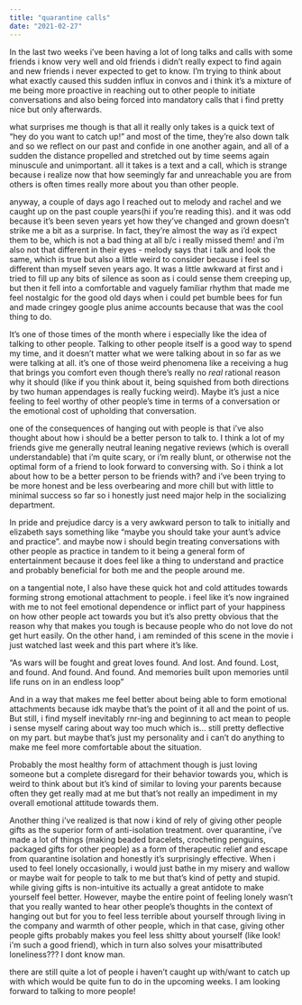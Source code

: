 ```yaml
---
title: "quarantine calls"
date: "2021-02-27"
---
```


In the last two weeks i’ve been having a lot of long talks and calls with some friends i know very well and old friends i didn’t really expect to find again and new friends i never expected to get to know. I’m trying to think about what exactly caused this sudden influx in convos and i think it’s a mixture of me being more proactive in reaching out to other people to initiate conversations and also being forced into mandatory calls that i find pretty nice but only afterwards. 

what surprises me though is that all it really only takes is a quick text of “hey do you want to catch up!” and most of the time, they’re also down talk and so we reflect on our past and confide in one another again, and all of a sudden the distance propelled and stretched out by time seems again minuscule and unimportant. all it takes is a text and a call, which is strange because i realize now that how seemingly far and unreachable you are from others is often times really more about you than other people. 

anyway, a couple of days ago I reached out to melody and rachel and we caught up on the past couple years(hi if you’re reading this). and it was odd because it’s been seven years yet how they’ve changed and grown doesn’t strike me a bit as a surprise. In fact, they’re almost the way as i’d expect them to be, which is not a bad thing at all b/c i really missed them! and i’m also not that different in their eyes - melody says that i talk and look the same, which is true but also a little weird to consider because i feel so different than myself seven years ago. It was a little awkward at first and i tried to fill up any bits of silence as soon as i could sense them creeping up, but then it fell into a comfortable and vaguely familiar rhythm that made me feel nostalgic for the good old days when i could pet bumble bees for fun and made cringey google plus anime accounts because that was the cool thing to do. 

It’s one of those times of the month where i especially like the idea of talking to other people. Talking to other people itself is a good way to spend my time, and it doesn’t matter what we were talking about in so far as we were talking at all. it’s one of those weird phenomena like a receiving a hug that brings you comfort even though there’s really no _real_ rational reason why it should (like if you think about it, being squished from both directions by two human appendages is really fucking weird). Maybe it’s just a nice feeling to feel worthy of other people’s time in terms of a conversation or the emotional cost of upholding that conversation. 

one of the consequences of hanging out with people is that i’ve also thought about how i should be a better person to talk to. I think a lot of my friends give me generally neutral leaning negative reviews (which is overall understandable) that i’m quite scary, or i’m really blunt, or otherwise not the optimal form of a friend to look forward to conversing with. So i think a lot about how to be a better person to be friends with? and i’ve been trying to be more honest and be less overbearing and more chill but with little to minimal success so far so i honestly just need major help in the socializing department. 

In pride and prejudice darcy is a very awkward person to talk to initially and elizabeth says something like “maybe you should take your aunt’s advice and practice”. and maybe now i should begin treating conversations with other people as practice in tandem to it being a general form of entertainment because it does feel like a thing to understand and practice and probably beneficial for both me and the people around me. 

on a tangential note, I also have these quick hot and cold attitudes towards forming strong emotional attachment to people. i feel like it’s now ingrained with me to not feel emotional dependence or inflict part of your happiness on how other people act towards you but it’s also pretty obvious that the reason why that makes you tough is because people who do not love do not get hurt easily. On the other hand, i am reminded of this scene in the movie i just watched last week and this part where it’s like. 

“As wars will be fought and great loves found. And lost. And found. Lost, and found. And found. And found. And memories built upon memories until life runs on in an endless loop”

And in a way that makes me feel better about being able to form emotional attachments because idk maybe that’s the point of it all and the point of us. But still, i find myself inevitably rnr-ing and beginning to act mean to people i sense myself caring about way too much which is... still pretty deflective on my part. but maybe that’s just my personality and i can’t do anything to make me feel more comfortable about the situation. 

Probably the most healthy form of attachment though is just loving someone but a complete disregard for their behavior towards you, which is weird to think about but it’s kind of similar to loving your parents because often they get really mad at me but that’s not really an impediment in my overall emotional attitude towards them. 

Another thing i’ve realized is that now i kind of rely of giving other people gifts as the superior form of anti-isolation treatment. over quarantine, i’ve made a lot of things (making beaded bracelets, crocheting penguins, packaged gifts for other people) as a form of therapeutic relief and escape from quarantine isolation and honestly it’s surprisingly effective. When i used to feel lonely occasionally, i would just bathe in my misery and wallow or maybe wait for people to talk to me but that’s kind of petty and stupid. while giving gifts is non-intuitive its actually a great antidote to make yourself feel better. However, maybe the entire point of feeling lonely wasn’t that you really wanted to hear other people’s thoughts in the context of hanging out but for you to feel less terrible about yourself through living in the company and warmth of other people, which in that case, giving other people gifts probably makes you feel less shitty about yourself (like look! i'm such a good friend), which in turn also solves your misattributed loneliness??? I dont know man. 

there are still quite a lot of people i haven’t caught up with/want to catch up with which would be quite fun to do in the upcoming weeks. I am looking forward to talking to more people!
